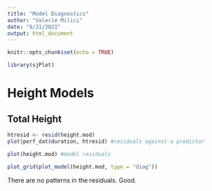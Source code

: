 ```yaml
---
title: "Model Diagnostics"
author: "Valerie Milici"
date: "8/31/2021"
output: html_document
---
```


```r
knitr::opts_chunk$set(echo = TRUE)
```

```r
library(sjPlot)
```


# Height Models

## Total Height
```r
htresid <- resid(height.mod)
plot(perf_dat$duration, htresid) #residuals against a predictor

plot(height.mod) #model residuals

plot_grid(plot_model(height.mod, type = "diag"))

```
There are no patterns in the residuals. Good. 

